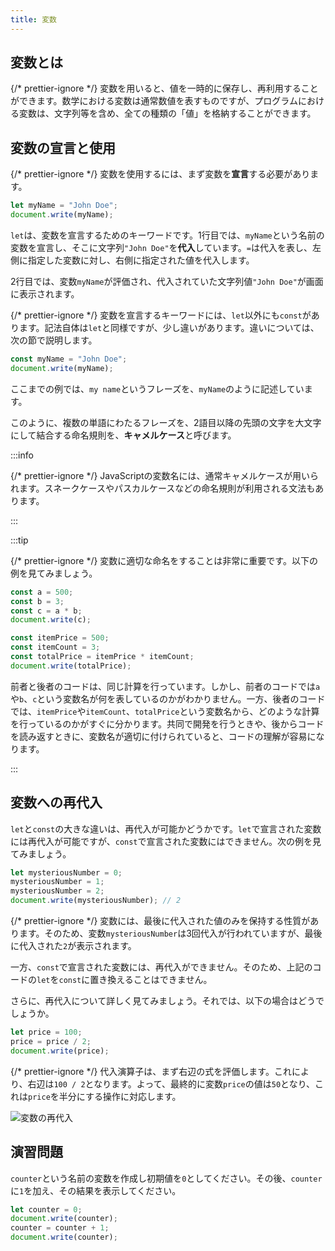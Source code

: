 ```yaml
---
title: 変数
---
```


## <Term>変数</Term>とは

{/* prettier-ignore */}
<Term>変数</Term>を用いると、<Term>値</Term>を一時的に保存し、再利用することができます。数学における変数は通常数値を表すものですが、プログラムにおける<Term>変数</Term>は、<Term>文字列</Term>等を含め、全ての種類の「<Term>値</Term>」を格納することができます。

## <Term>変数</Term>の<Term>宣言</Term>と使用

{/* prettier-ignore */}
<Term>変数</Term>を使用するには、まず<Term>変数</Term>を<Term>**宣言**</Term>する必要があります。

```javascript title="script.js"
let myName = "John Doe";
document.write(myName);
```

`let`は、<Term>変数</Term>を<Term>宣言</Term>するためのキーワードです。1行目では、`myName`という名前の<Term>変数</Term>を<Term>宣言</Term>し、そこに文字列`"John Doe"`を<Term>**代入**</Term>しています。`=`は<Term>代入</Term>を表し、左側に指定した<Term>変数</Term>に対し、右側に指定された<Term>値</Term>を<Term>代入</Term>します。

2行目では、<Term>変数</Term>`myName`が<Term>評価</Term>され、<Term>代入</Term>されていた<Term>文字列</Term><Term>値</Term>`"John Doe"`が画面に表示されます。

{/* prettier-ignore */}
<Term>変数</Term>を<Term>宣言</Term>するキーワードには、`let`以外にも`const`があります。記法自体は`let`と同様ですが、少し違いがあります。違いについては、次の節で説明します。

```javascript title="script.js"
const myName = "John Doe";
document.write(myName);
```

ここまでの例では、`my name`というフレーズを、`myName`のように記述しています。

このように、複数の単語にわたるフレーズを、2語目以降の先頭の文字を大文字にして結合する命名規則を、<Term>**キャメルケース**</Term>と呼びます。

:::info

{/* prettier-ignore */}
<Term>JavaScript</Term>の<Term>変数</Term>名には、通常<Term>キャメルケース</Term>が用いられます。<Term>スネークケース</Term>や<Term>パスカルケース</Term>などの命名規則が利用される文法もあります。

:::

:::tip

{/* prettier-ignore */}
<Term>変数</Term>に適切な命名をすることは非常に重要です。以下の例を見てみましょう。

```javascript
const a = 500;
const b = 3;
const c = a * b;
document.write(c);
```

```javascript
const itemPrice = 500;
const itemCount = 3;
const totalPrice = itemPrice * itemCount;
document.write(totalPrice);
```

前者と後者のコードは、同じ計算を行っています。しかし、前者のコードでは`a`や`b`、`c`という変数名が何を表しているのかがわかりません。一方、後者のコードでは、`itemPrice`や`itemCount`、`totalPrice`という変数名から、どのような計算を行っているのかがすぐに分かります。共同で開発を行うときや、後からコードを読み返すときに、変数名が適切に付けられていると、コードの理解が容易になります。

:::

## <Term>変数</Term>への再<Term>代入</Term>

`let`と`const`の大きな違いは、再<Term>代入</Term>が可能かどうかです。`let`で<Term>宣言</Term>された<Term>変数</Term>には再<Term>代入</Term>が可能ですが、`const`で<Term>宣言</Term>された<Term>変数</Term>にはできません。次の例を見てみましょう。

```javascript title="script.js"
let mysteriousNumber = 0;
mysteriousNumber = 1;
mysteriousNumber = 2;
document.write(mysteriousNumber); // 2
```

{/* prettier-ignore */}
<Term>変数</Term>には、最後に<Term>代入</Term>された<Term>値</Term>のみを保持する性質があります。そのため、<Term>変数</Term>`mysteriousNumber`は3回<Term>代入</Term>が行われていますが、最後に<Term>代入</Term>された`2`が表示されます。

一方、`const`で<Term>宣言</Term>された<Term>変数</Term>には、再<Term>代入</Term>ができません。そのため、上記のコードの`let`を`const`に置き換えることはできません。

さらに、再<Term>代入</Term>について詳しく見てみましょう。それでは、以下の場合はどうでしょうか。

```javascript title="script.js"
let price = 100;
price = price / 2;
document.write(price);
```

<ViewSource url={import.meta.url} path="_samples/compound-assignment" />

{/* prettier-ignore */}
<Term>代入</Term><Term>演算子</Term>は、まず右辺の<Term>式</Term>を<Term>評価</Term>します。これにより、右辺は`100 / 2`となります。よって、最終的に<Term>変数</Term>`price`の<Term>値</Term>は`50`となり、これは`price`を半分にする操作に対応します。

![変数の再代入](./reassignment-evaluation.png)

## 演習問題

`counter`という名前の変数を作成し初期値を`0`としてください。その後、`counter`に`1`を加え、その結果を表示してください。

<Answer title="カウンター">

```javascript title="script.js"
let counter = 0;
document.write(counter);
counter = counter + 1;
document.write(counter);
```

<ViewSource url={import.meta.url} path="_samples/counter" />

</Answer>
